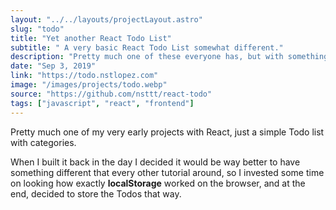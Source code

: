 ```yaml
---
layout: "../../layouts/projectLayout.astro"
slug: "todo"
title: "Yet another React Todo List"
subtitle: " A very basic React Todo List somewhat different."
description: "Pretty much one of these everyone has, but with something different. It uses LocalStorage"
date: "Sep 3, 2019"
link: "https://todo.nstlopez.com"
image: "/images/projects/todo.webp"
source: "https://github.com/nsttt/react-todo"
tags: ["javascript", "react", "frontend"]
---
```


Pretty much one of my very early projects with React, just a simple Todo list with categories.

When I built it back in the day I decided it would be way better to have something different that every other tutorial around, so I invested some time on looking how exactly **localStorage** worked on the browser, and at the end, decided to store the Todos that way.
